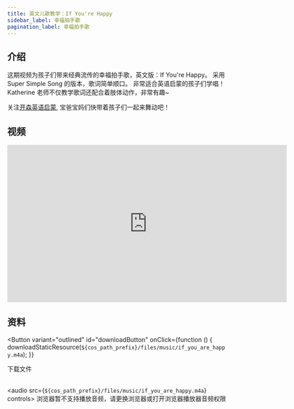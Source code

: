 ```yaml
---
title: 英文儿歌教学：If You're Happy
sidebar_label: 幸福拍手歌
pagination_label: 幸福拍手歌
---
```




## 介绍

这期视频为孩子们带来经典流传的幸福拍手歌，英文版：If You're Happy。
采用 Super Simple Song 的版本，歌词简单顺口。
非常适合英语启蒙的孩子们学唱！
Katherine 老师不仅教学歌词还配合着肢体动作，非常有趣~

关注[开森英语启蒙](https://space.bilibili.com/20797715), 宝爸宝妈们快带着孩子们一起来舞动吧！

## 视频

<iframe
  src="https://player.bilibili.com/player.html?bvid=BV1Dy4y1f7jT&cid=1&page=1"
  scrolling="no"
  border="0"
  frameborder="no"
  framespacing="0"
  allowfullscreen="true"
  width="640"
  height="360"
></iframe>

## 资料

<Button
  variant="outlined"
  id="downloadButton"
  onClick={function () {
    downloadStaticResource(`${cos_path_prefix}/files/music/if_you_are_happy.m4a`);
  }}
>
  下载文件
</Button>
<br />
<br />

<audio src={`${cos_path_prefix}/files/music/if_you_are_happy.m4a`} controls>
  浏览器暂不支持播放音频，请更换浏览器或打开浏览器播放器音频权限
</audio>